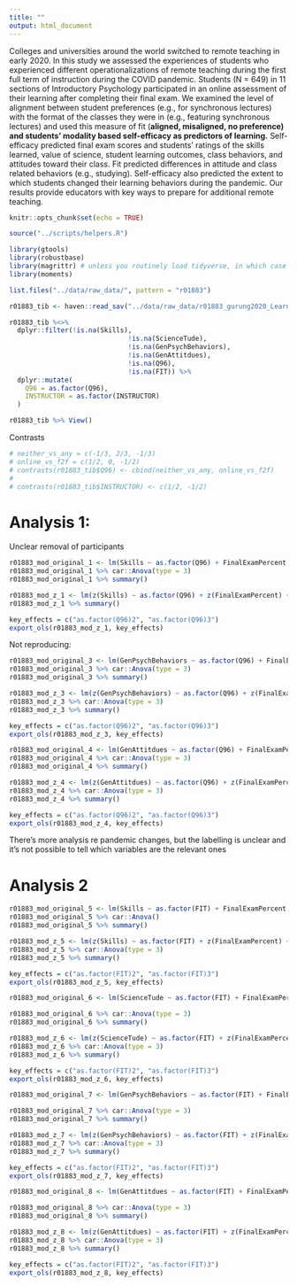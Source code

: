 ```yaml
---
title: ""
output: html_document
---
```


Colleges and universities around the world switched to remote teaching in early 2020. In this study we assessed the experiences of students who experienced different operationalizations of remote teaching during the first full term of instruction during the COVID pandemic. Students (N = 649) in 11 sections of Introductory Psychology participated in an online assessment of their learning after completing their final exam. We examined the level of alignment between student preferences (e.g., for synchronous lectures) with the format of the classes they were in (e.g., featuring synchronous lectures) and used this measure of fit (**aligned, misaligned, no preference) and students' modality based self-efficacy as predictors of learning.** Self-efficacy predicted final exam scores and students' ratings of the skills learned, value of science, student learning outcomes, class behaviors, and attitudes toward their class. Fit predicted differences in attitude and class related behaviors (e.g., studying). Self-efficacy also predicted the extent to which students changed their learning behaviors during the pandemic. Our results provide educators with key ways to prepare for additional remote teaching.

```r
knitr::opts_chunk$set(echo = TRUE)

source("../scripts/helpers.R")

library(gtools)
library(robustbase)
library(magrittr) # unless you routinely load tidyverse, in which case leave this one out. You just need it for the pipe. 
library(moments)

list.files("../data/raw_data/", pattern = "r01883")

r01883_tib <- haven::read_sav("../data/raw_data/r01883_gurung2020_LearningPandemic_Gurung&Stone2020.sav")

r01883_tib %<>% 
  dplyr::filter(!is.na(Skills), 
                              !is.na(ScienceTude), 
                              !is.na(GenPsychBehaviors), 
                              !is.na(GenAttitdues),
                              !is.na(Q96), 
                              !is.na(FIT)) %>% 
  dplyr::mutate(
    Q96 = as.factor(Q96), 
    INSTRUCTOR = as.factor(INSTRUCTOR)
  )

r01883_tib %>% View()
```

Contrasts

```r
# neither_vs_any = c(-1/3, 2/3, -1/3)
# online_vs_f2f = c(1/2, 0, -1/2)
# contrasts(r01883_tib$Q96) <- cbind(neither_vs_any, online_vs_f2f)
# 
# contrasts(r01883_tib$INSTRUCTOR) <- c(1/2, -1/2)

```

# Analysis 1:

Unclear removal of participants

```r
r01883_mod_original_1 <- lm(Skills ~ as.factor(Q96) + FinalExamPercent + as.factor(INSTRUCTOR), data = r01883_tib) 
r01883_mod_original_1 %>% car::Anova(type = 3)
r01883_mod_original_1 %>% summary()
```

```r
r01883_mod_z_1 <- lm(z(Skills) ~ as.factor(Q96) + z(FinalExamPercent) + as.factor(INSTRUCTOR), data = r01883_tib) 
r01883_mod_z_1 %>% summary()
```

```r
key_effects = c("as.factor(Q96)2", "as.factor(Q96)3")
export_ols(r01883_mod_z_1, key_effects)
```



Not reproducing:

<!-- ```{r} -->
<!-- r01883_mod_original_2 <- lm(ScienceTude ~ as.factor(Q96) + FinalExamPercent + as.factor(INSTRUCTOR), data = r01883_tib)  -->
<!-- r01883_mod_original_2 %>% car::Anova(type = 3) -->
<!-- r01883_mod_original_2 %>% summary() -->
<!-- ``` -->
<!-- ```{r} -->
<!-- r01883_mod_z_2 <- lm(z(ScienceTude) ~ as.factor(Q96) + z(FinalExamPercent) + as.factor(INSTRUCTOR), data = r01883_tib)  -->
<!-- r01883_mod_z_2 %>% summary() -->
<!-- ``` -->

<!-- ```{r} -->
<!-- key_effects = c("as.factor(Q96)2", "as.factor(Q96)3") -->
<!-- export_ols(r01883_mod_z_2, key_effects) -->
<!-- ``` -->







```r
r01883_mod_original_3 <- lm(GenPsychBehaviors ~ as.factor(Q96) + FinalExamPercent + as.factor(INSTRUCTOR), data = r01883_tib)
r01883_mod_original_3 %>% car::Anova(type = 3)
r01883_mod_original_3 %>% summary()
```

```r
r01883_mod_z_3 <- lm(z(GenPsychBehaviors) ~ as.factor(Q96) + z(FinalExamPercent) + as.factor(INSTRUCTOR), data = r01883_tib)
r01883_mod_z_3 %>% car::Anova(type = 3)
r01883_mod_z_3 %>% summary()
```

```r
key_effects = c("as.factor(Q96)2", "as.factor(Q96)3")
export_ols(r01883_mod_z_3, key_effects)
```




```r
r01883_mod_original_4 <- lm(GenAttitdues ~ as.factor(Q96) + FinalExamPercent + as.factor(INSTRUCTOR), data = r01883_tib)
r01883_mod_original_4 %>% car::Anova(type = 3)
r01883_mod_original_4 %>% summary()
```

```r
r01883_mod_z_4 <- lm(z(GenAttitdues) ~ as.factor(Q96) + z(FinalExamPercent) + as.factor(INSTRUCTOR), data = r01883_tib)
r01883_mod_z_4 %>% car::Anova(type = 3)
r01883_mod_z_4 %>% summary()
```

```r
key_effects = c("as.factor(Q96)2", "as.factor(Q96)3")
export_ols(r01883_mod_z_4, key_effects)
```

There's more analysis re pandemic changes, but the labelling is unclear and it's not possible to tell which variables are the relevant ones

# Analysis 2

```r
r01883_mod_original_5 <- lm(Skills ~ as.factor(FIT) + FinalExamPercent + as.factor(INSTRUCTOR), data = r01883_tib) 
r01883_mod_original_5 %>% car::Anova()
r01883_mod_original_5 %>% summary()
```

```r
r01883_mod_z_5 <- lm(z(Skills) ~ as.factor(FIT) + z(FinalExamPercent) + as.factor(INSTRUCTOR), data = r01883_tib)
r01883_mod_z_5 %>% car::Anova(type = 3)
r01883_mod_z_5 %>% summary()
```

```r
key_effects = c("as.factor(FIT)2", "as.factor(FIT)3")
export_ols(r01883_mod_z_5, key_effects)
```




```r
r01883_mod_original_6 <- lm(ScienceTude ~ as.factor(FIT) + FinalExamPercent + as.factor(INSTRUCTOR), data = r01883_tib)

r01883_mod_original_6 %>% car::Anova(type = 3)
r01883_mod_original_6 %>% summary()
```

```r
r01883_mod_z_6 <- lm(z(ScienceTude) ~ as.factor(FIT) + z(FinalExamPercent) + as.factor(INSTRUCTOR), data = r01883_tib)
r01883_mod_z_6 %>% car::Anova(type = 3)
r01883_mod_z_6 %>% summary()
```

```r
key_effects = c("as.factor(FIT)2", "as.factor(FIT)3")
export_ols(r01883_mod_z_6, key_effects)
```


```r
r01883_mod_original_7 <- lm(GenPsychBehaviors ~ as.factor(FIT) + FinalExamPercent + as.factor(INSTRUCTOR), data = r01883_tib) 

r01883_mod_original_7 %>% car::Anova(type = 3)
r01883_mod_original_7 %>% summary()
```

```r
r01883_mod_z_7 <- lm(z(GenPsychBehaviors) ~ as.factor(FIT) + z(FinalExamPercent) + as.factor(INSTRUCTOR), data = r01883_tib)
r01883_mod_z_7 %>% car::Anova(type = 3)
r01883_mod_z_7 %>% summary()
```

```r
key_effects = c("as.factor(FIT)2", "as.factor(FIT)3")
export_ols(r01883_mod_z_7, key_effects)
```



```r
r01883_mod_original_8 <- lm(GenAttitdues ~ as.factor(FIT) + FinalExamPercent + as.factor(INSTRUCTOR), data = r01883_tib) 

r01883_mod_original_8 %>% car::Anova(type = 3)
r01883_mod_original_8 %>% summary()
```

```r
r01883_mod_z_8 <- lm(z(GenAttitdues) ~ as.factor(FIT) + z(FinalExamPercent) + as.factor(INSTRUCTOR), data = r01883_tib)
r01883_mod_z_8 %>% car::Anova(type = 3)
r01883_mod_z_8 %>% summary()
```

```r
key_effects = c("as.factor(FIT)2", "as.factor(FIT)3")
export_ols(r01883_mod_z_8, key_effects)
```